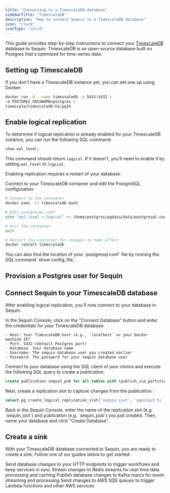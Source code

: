```yaml
---
title: "Connecting to a TimescaleDB database"
sidebarTitle: "TimescaleDB"
description: "How to connect Sequin to a TimescaleDB database"
icon: "clock"
iconType: "solid"
---
```



This guide provides step-by-step instructions to connect your [TimescaleDB](https://www.timescale.com/) database to Sequin. TimescaleDB is an open-source database built on Postgres that's optimized for time-series data.

## Setting up TimescaleDB

If you don't have a TimescaleDB instance yet, you can set one up using Docker:

```bash
docker run -d --name timescaledb -p 5432:5432 \
-e POSTGRES_PASSWORD=postgres \
timescale/timescaledb-ha:pg16
```

## Enable logical replication

To determine if logical replication is already enabled for your TimescaleDB instance, you can run the following SQL command:

```sql
show wal_level;
```

This command should return `logical`. If it doesn't, you'll need to enable it by setting `wal_level` to `logical`.

<Warning>Enabling replication requires a restart of your database.</Warning>

<Steps titleSize="h3">
  <Step title="Configure WAL level">
    Connect to your TimescaleDB container and edit the PostgreSQL configuration:

```bash
# Connect to the container
docker exec -it timescaledb bash

# Edit postgresql.conf
echo "wal_level = logical" >> /home/postgres/pgdata/data/postgresql.conf

# Exit the container
exit

# Restart the container for changes to take effect
docker restart timescaledb
```
  </Step>
</Steps>

<Tip>
  You can also find the location of your `postgresql.conf` file by running the SQL command `show config_file;`.
</Tip>

## Provision a Postgres user for Sequin
<CreateSequinDbUser />

## Connect Sequin to your TimescaleDB database

After enabling logical replication, you'll now connect to your database in Sequin:

<Steps titleSize="h3">
  <Step title="Enter connection details in Sequin">
    In the Sequin Console, click on the "Connect Database" button and enter the credentials for your TimescaleDB database:

    - Host: Your TimescaleDB host (e.g., `localhost` or your Docker machine IP)
    - Port: 5432 (default Postgres port)
    - Database: Your database name
    - Username: The sequin database user you created earlier
    - Password: The password for your sequin database user
  </Step>

  <Step title="Create a publication">
    Connect to your database using the SQL client of your choice and execute the following SQL query to create a publication:

```sql
create publication sequin_pub for all tables with (publish_via_partition_root = true);
```

  </Step>

  <Step title="Create a replication slot">
    Next, create a replication slot to capture changes from the publication:

```sql
select pg_create_logical_replication_slot('sequin_slot', 'pgoutput');
```
  </Step>

  <Step title="Enter the replication slot details in Sequin">
    Back in the Sequin Console, enter the name of the replication slot (e.g. `sequin_slot`) and publication (e.g. `sequin_pub`) you just created. Then, name your database and click "Create Database".
  </Step>
</Steps>

## Create a sink

With your TimescaleDB database connected to Sequin, you are ready to create a sink. Follow one of our guides below to get started:

<CardGroup cols={2}>
  <Card
    title="Stream to Webhooks"
    icon="webhook"
    href="/how-to/stream-postgres-to-a-webhook-endpoint"
  >
    Send database changes to your HTTP endpoints to trigger workflows and keep services in sync
  </Card>
  <Card
    title="Stream to Redis"
    icon="layer-group"
    href="/how-to/stream-postgres-to-redis"
  >
    Stream changes to Redis streams for real-time data processing and caching
  </Card>
  <Card
    title="Stream to Kafka"
    icon="code-branch"
    href="/how-to/stream-postgres-to-kafka"
  >
    Publish database changes to Kafka topics for event streaming and processing
  </Card>
  <Card
    title="Stream to SQS"
    icon="aws"
    href="/how-to/stream-postgres-to-sqs"
  >
    Send changes to AWS SQS queues to trigger Lambda functions and other AWS services
  </Card>
</CardGroup>
